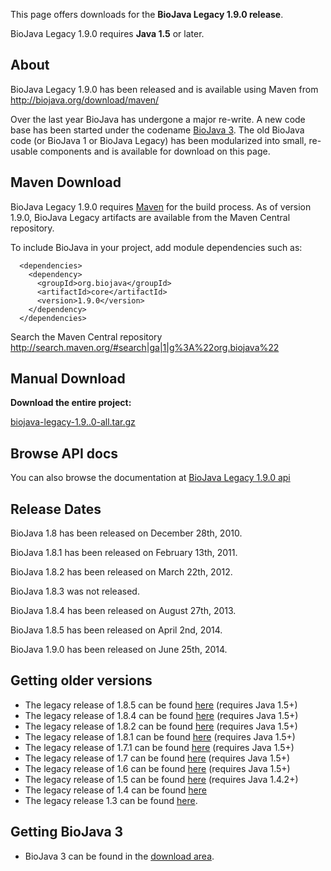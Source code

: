 This page offers downloads for the <b>BioJava Legacy 1.9.0 release</b>. 

BioJava Legacy 1.9.0 requires <b>Java 1.5</b> or later. 

== About ==
BioJava Legacy 1.9.0 has been released and is available using Maven from http://biojava.org/download/maven/

Over the last year BioJava has undergone a major re-write. A new code base has been started under the codename [[BioJava:Download|BioJava 3]]. The old BioJava code (or BioJava 1 or BioJava Legacy) has been modularized into small, re-usable components and is available for download on this page.

== Maven Download ==
BioJava Legacy 1.9.0 requires [http://maven.apache.org/ Maven] for the build process.  As of version 1.9.0, BioJava Legacy artifacts are available from the Maven Central repository.

To include BioJava in your project, add module dependencies such as:
<pre>
  <dependencies>
    <dependency>
      <groupId>org.biojava</groupId>
      <artifactId>core</artifactId>
      <version>1.9.0</version>
    </dependency>
  </dependencies>
</pre>

Search the Maven Central repository http://search.maven.org/#search|ga|1|g%3A%22org.biojava%22


== Manual Download ==
'''Download the entire project:'''

[http://biojava.org/download/bj1.9.0/biojava-legacy-1.9.0-all.tar.gz  biojava-legacy-1.9..0-all.tar.gz] 

== Browse API docs ==
You can also browse the documentation at [http://www.biojava.org/docs/api1.9.0/ BioJava Legacy 1.9.0 api]

==Release Dates==
BioJava 1.8 has been released on December 28th, 2010.

BioJava 1.8.1 has been released on February 13th, 2011. 

BioJava 1.8.2 has been released on March 22th, 2012.

BioJava 1.8.3 was not released.

BioJava 1.8.4 has been released on August 27th, 2013.

BioJava 1.8.5 has been released on April 2nd, 2014.

BioJava 1.9.0 has been released on June 25th, 2014.

== Getting older versions ==
* The legacy release of 1.8.5 can be found [[BioJava:Download 1.8.5|here]] (requires Java 1.5+)
* The legacy release of 1.8.4 can be found [[BioJava:Download 1.8.4|here]] (requires Java 1.5+)
* The legacy release of 1.8.2 can be found [[BioJava:Download 1.8.2|here]] (requires Java 1.5+)
* The legacy release of 1.8.1 can be found [[BioJava:Download 1.8.1|here]] (requires Java 1.5+)
* The legacy release of 1.7.1 can be found [[BioJava:Download 1.7.1|here]] (requires Java 1.5+)
* The legacy release of 1.7 can be found [[BioJava:Download 1.7|here]] (requires Java 1.5+)
* The legacy release of 1.6 can be found [[BioJava:Download 1.6|here]] (requires Java 1.5+)
* The legacy release of 1.5 can be found [[BioJava:Download 1.5|here]] (requires Java 1.4.2+)
* The legacy release of 1.4 can be found [[BioJava:Download 1.4|here]]
* The legacy release 1.3 can be found [[BioJava:Download 1.3|here]].

== Getting BioJava 3 ==
* BioJava 3 can be found in the [http://www.biojava.org/download/ download area].